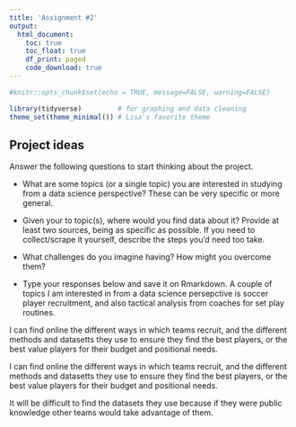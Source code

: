 ---
title: 'Assignment #2'
output: 
  html_document:
    toc: true
    toc_float: true
    df_print: paged
    code_download: true
---

```{r setup, include=FALSE}
#knitr::opts_chunk$set(echo = TRUE, message=FALSE, warning=FALSE)
```

```{r libraries}
library(tidyverse)         # for graphing and data cleaning
theme_set(theme_minimal()) # Lisa's favorite theme
```

## Project ideas

Answer the following questions to start thinking about the project.

-   What are some topics (or a single topic) you are interested in studying from a data science perspective? These can be very specific or more general. 


-   Given your to topic(s), where would you find data about it? Provide at least two sources, being as specific as possible. If you need to collect/scrape it yourself, describe the steps you'd need too take.


-   What challenges do you imagine having? How might you overcome them?  



-   Type your responses below and save it on Rmarkdown. 
A couple of topics I am interested in from a data science persepctive is soccer player recruitment, and also tactical analysis from coaches for set play routines.

I can find online the different ways in which teams recruit, and the different methods and datasetts they use to ensure they find the best players, or the best value players for their budget and positional needs.

I can find online the different ways in which teams recruit, and the different methods and datasetts they use to ensure they find the best players, or the best value players for their budget and positional needs.

It will be difficult to find the datasets they use because if they were public knowledge other teams would take advantage of them.